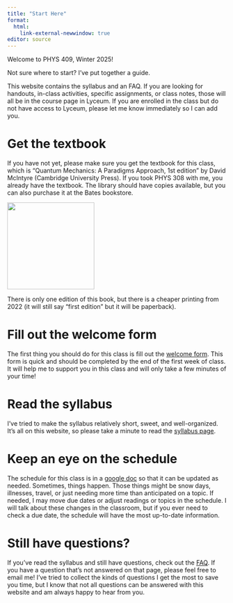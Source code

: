 ```yaml
---
title: "Start Here"
format: 
  html:
    link-external-newwindow: true
editor: source
---
```


Welcome to PHYS 409, Winter 2025!

Not sure where to start? I've put together a guide.

This website contains the syllabus and an FAQ. If you are looking for handouts, in-class activities, specific assignments, or class notes, those will all be in the course page in Lyceum. If you are enrolled in the class but do not have access to Lyceum, please let me know immediately so I can add you.

# Get the textbook

If you have not yet, please make sure you get the textbook for this class, which is "Quantum Mechanics: A Paradigms Approach, 1st edition" by David McIntyre (Cambridge University Press). If you took PHYS 308 with me, you already have the textbook. The library should have copies available, but you can also purchase it at the Bates bookstore.

![](images/QMMcIntyre.jpg){width=200}

There is only one edition of this book, but there is a cheaper printing from 2022 (it will still say "first edition" but it will be paperback).

# Fill out the welcome form

The first thing you should do for this class is fill out the [welcome form](https://forms.gle/8XqAVfMn8SzradMf9). This form is quick and should be completed by the end of the first week of class. It will help me to support you in this class and will only take a few minutes of your time!

# Read the syllabus

I've tried to make the syllabus relatively short, sweet, and well-organized. It's all on this website, so please take a minute to read the [syllabus page](syllabus.qmd).

# Keep an eye on the schedule

The schedule for this class is in a [google doc](https://docs.google.com/spreadsheets/d/1MBB7MfZfe-Gi5TbngnX-HuC6R6krND6FmvPM4rGqc0o/edit?usp=sharing) so that it can be updated as needed. Sometimes, things happen. Those things might be snow days, illnesses, travel, or just needing more time than anticipated on a topic. If needed, I may move due dates or adjust readings or topics in the schedule. I will talk about these changes in the classroom, but if you ever need to check a due date, the schedule will have the most up-to-date information.

# Still have questions?

If you've read the syllabus and still have questions, check out the [FAQ](FAQ.qmd). If you have a question that's not answered on that page, please feel free to email me! I've tried to collect the kinds of questions I get the most to save you time, but I know that not all questions can be answered with this website and am always happy to hear from you.
